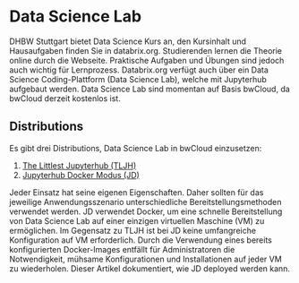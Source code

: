 
# Data Science Lab 
 
DHBW Stuttgart bietet Data Science Kurs an, den Kursinhalt und Hausaufgaben finden Sie in databrix.org. 
Studierenden lernen die Theorie online durch die Webseite. 
Praktische Aufgaben und Übungen sind jedoch auch wichtig für Lernprozess. 
Databrix.org verfügt auch über ein Data Science Coding-Plattform (Data Science Lab), welche mit Jupyterhub aufgebaut werden. 
Data Science Lab sind momentan auf Basis bwCloud, da bwCloud derzeit kostenlos ist.

## Distributions

Es gibt drei Distributions, Data Science Lab in bwCloud einzusetzen: 
1.	[The Littlest Jupyterhub (TLJH)](/TLJH)
2.	[Jupyterhub Docker Modus (JD)](/Jupyter_Docker)

Jeder Einsatz hat seine eigenen Eigenschaften. Daher sollten für das jeweilige Anwendungsszenario unterschiedliche Bereitstellungsmethoden verwendet werden. 
JD verwendet Docker, um eine schnelle Bereitstellung von Data Science Lab auf einer einzigen virtuellen Maschine (VM) zu ermöglichen. Im Gegensatz zu TLJH ist bei JD keine umfangreiche Konfiguration auf VM erforderlich. Durch die Verwendung eines bereits konfigurierten Docker-Images entfällt für Administratoren die Notwendigkeit, mühsame Konfigurationen und Installationen auf jeder VM zu wiederholen. Dieser Artikel dokumentiert, wie JD deployed werden kann. 
